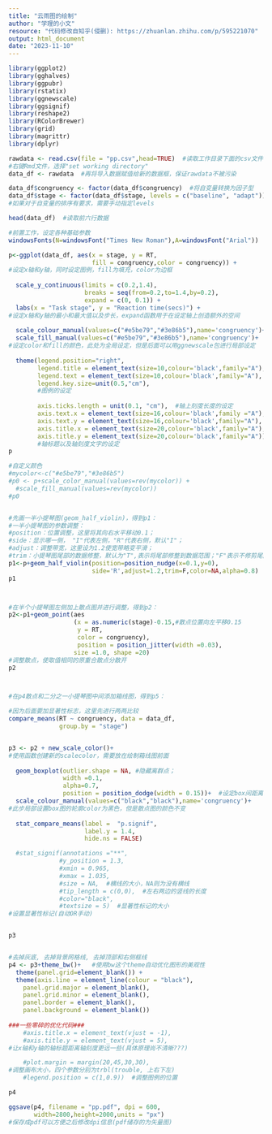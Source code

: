```yaml
---
title: "云雨图的绘制"
author: "学理的小文"
resource: "代码修改自知乎(侵删): https://zhuanlan.zhihu.com/p/595221070"
output: html_document
date: "2023-11-10"
---
```


```r

library(ggplot2)
library(gghalves)
library(ggpubr)
library(rstatix)
library(ggnewscale)
library(ggsignif)
library(reshape2)
library(RColorBrewer)
library(grid)
library(magrittr)
library(dplyr)
```

```r

rawdata <- read.csv(file = "pp.csv",head=TRUE)  #读取工作目录下面的csv文件
#右键Rmd文件，选择"set working directory"
data_df <- rawdata  #再将导入数据赋值给新的数据框，保证rawdata不被污染

data_df$congruency <- factor(data_df$congruency)  #将自变量转换为因子型
data_df$stage <- factor(data_df$stage, levels = c("baseline", "adapt"))
#如果对于自变量的排序有要求，需要手动指定levels

head(data_df)  #读取前六行数据
```

```r

#前置工作，设定各种基础参数
windowsFonts(N=windowsFont("Times New Roman"),A=windowsFont("Arial")) 

p<-ggplot(data_df, aes(x = stage, y = RT, 
                       fill = congruency,color = congruency)) +
#设定x轴和y轴，同时设定图例，fill为填充，color为边框
  
  scale_y_continuous(limits = c(0.2,1.4),
                     breaks = seq(from=0.2,to=1.4,by=0.2),
                     expand = c(0, 0.1)) +
  labs(x = "Task stage", y = "Reaction time(secs)") +
#设定x轴和y轴的最小和最大值以及步长，expand函数用于在设定轴上创造额外的空间
  
  scale_colour_manual(values=c("#e5be79","#3e86b5"),name='congruency')+
  scale_fill_manual(values=c("#e5be79","#3e86b5"),name='congruency')+
#设定color和fill的颜色，此处为全局设定，但是后面可以用ggnewscale包进行局部设定
  
  theme(legend.position="right",
        legend.title = element_text(size=10,colour='black',family="A"),
        legend.text = element_text(size=10,colour='black',family="A"),
        legend.key.size=unit(0.5,"cm"),
        #图例的设定
        
        axis.ticks.length = unit(0.1, "cm"),  #轴上刻度长度的设定
        axis.text.x = element_text(size=16,colour='black',family ="A"),
        axis.text.y = element_text(size=16,colour='black',family="A"),
        axis.title.x = element_text(size=20,colour='black',family="A"),
        axis.title.y = element_text(size=20,colour='black',family="A"))
        #轴标题以及轴刻度文字的设定
p

#自定义颜色
#mycolor<-c("#e5be79","#3e86b5") 
#p0 <- p+scale_color_manual(values=rev(mycolor)) +
  #scale_fill_manual(values=rev(mycolor))
#p0


#先画一半小提琴图(geom_half_violin)，得到p1：
#一半小提琴图的参数调整：
#position：位置调整，这里将其向右水平移动0.1；
#side：显示哪一侧， "I"代表左侧，"R"代表右侧，默认"I"；
#adjust：调整带宽，这里设为1.2使宽带略变平滑；
#trim：小提琴图尾部的数据修整，默认为"T",表示将尾部修整到数据范围；"F"表示不修剪尾部；
p1<-p+geom_half_violin(position=position_nudge(x=0.1,y=0),
                       side='R',adjust=1.2,trim=F,color=NA,alpha=0.8)
p1



#在半个小提琴图左侧加上散点图并进行调整，得到p2：
p2<-p1+geom_point(aes
                  (x = as.numeric(stage)-0.15,#散点位置向左平移0.15
                   y = RT,
                   color = congruency),
                   position = position_jitter(width =0.03),
                  size =1.0, shape =20)
#调整散点，使取值相同的原重合散点分散开
p2



#在p4散点和二分之一小提琴图中间添加箱线图，得到p5：

#因为后面要加显著性标志，这里先进行两两比较
compare_means(RT ~ congruency, data = data_df, 
              group.by = "stage")


p3 <- p2 + new_scale_color()+    
#使用函数创建新的scalecolor，需要放在绘制箱线图前面
  
  geom_boxplot(outlier.shape = NA, #隐藏离群点；
               width =0.1,
               alpha=0.7,
               position = position_dodge(width = 0.15))+  #设定box间距离
  scale_colour_manual(values=c("black","black"),name='congruency')+
#此步局部设置box图的轮廓color为黑色，但是散点图的颜色不变
  
  stat_compare_means(label =  "p.signif", 
                     label.y = 1.4,
                     hide.ns = FALSE)

  #stat_signif(annotations ="**",
              #y_position = 1.3,
              #xmin = 0.965,
              #xmax = 1.035,
              #size = NA,  #横线的大小，NA则为没有横线
              #tip_length = c(0,0),  #左右两边的竖线的长度
              #color="black",
              #textsize = 5)  #显著性标记的大小
#设置显著性标记(自动OR手动)


p3


#去掉灰底, 去掉背景网格线, 去掉顶部和右侧框线
p4 <- p3+theme_bw()+   #使用bw这个theme自动优化图形的美观性
  theme(panel.grid=element_blank()) +
  theme(axis.line = element_line(colour = "black"),
    panel.grid.major = element_blank(),
    panel.grid.minor = element_blank(),
    panel.border = element_blank(),
    panel.background = element_blank())
    
###一些零碎的优化代码###
    #axis.title.x = element_text(vjust = -1),
    #axis.title.y = element_text(vjust = 5),
#让x轴和y轴的轴标题距离轴刻度更远一些(具体原理尚不清晰???)

    #plot.margin = margin(20,45,30,30),  
#调整画布大小，四个参数分别为trbl(trouble, 上右下左)
    #legend.position = c(1,0.9))  #调整图例的位置

p4
```

```r

ggsave(p4, filename = "pp.pdf", dpi = 600,
       width=2800,height=2000,units = "px")
#保存成pdf可以方便之后修改dpi信息(pdf储存的为矢量图)

```